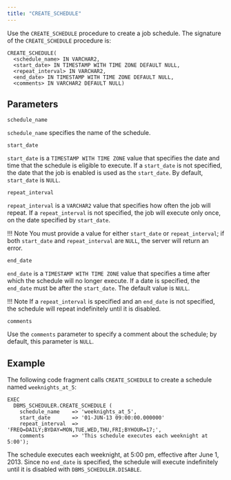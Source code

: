 ```yaml
---
title: "CREATE_SCHEDULE"
---
```


Use the `CREATE_SCHEDULE` procedure to create a job schedule. The signature of the `CREATE_SCHEDULE` procedure is:

```text
CREATE_SCHEDULE(
  <schedule_name> IN VARCHAR2,
  <start_date> IN TIMESTAMP WITH TIME ZONE DEFAULT NULL,
  <repeat_interval> IN VARCHAR2,
  <end_date> IN TIMESTAMP WITH TIME ZONE DEFAULT NULL,
  <comments> IN VARCHAR2 DEFAULT NULL)
```

## Parameters

`schedule_name`

 `schedule_name` specifies the name of the schedule.

`start_date`

 `start_date` is a `TIMESTAMP WITH TIME ZONE` value that specifies the date and time that the schedule is eligible to execute. If a `start_date` is not specified, the date that the job is enabled is used as the `start_date`. By default, `start_date` is `NULL`.

`repeat_interval`

 `repeat_interval` is a `VARCHAR2` value that specifies how often the job will repeat. If a `repeat_interval` is not specified, the job will execute only once, on the date specified by `start_date`.

 !!! Note 
    You must provide a value for either `start_date` or `repeat_interval`; if both `start_date` and `repeat_interval` are `NULL`, the server will return an error.

`end_date`

 `end_date` is a `TIMESTAMP WITH TIME ZONE` value that specifies a time after which the schedule will no longer execute. If a date is specified, the `end_date` must be after the `start_date`. The default value is `NULL`.

 !!! Note
     If a `repeat_interval` is specified and an `end_date` is not specified, the schedule will repeat indefinitely until it is disabled.

`comments`

 Use the `comments` parameter to specify a comment about the schedule; by default, this parameter is `NULL`.

## Example

The following code fragment calls `CREATE_SCHEDULE` to create a schedule named `weeknights_at_5`:

```text
EXEC
  DBMS_SCHEDULER.CREATE_SCHEDULE (
    schedule_name    => 'weeknights_at_5',
    start_date       => '01-JUN-13 09:00:00.000000'
    repeat_interval  => 'FREQ=DAILY;BYDAY=MON,TUE,WED,THU,FRI;BYHOUR=17;',
    comments         => 'This schedule executes each weeknight at 5:00');
```

The schedule executes each weeknight, at 5:00 pm, effective after June 1, 2013. Since no `end_date` is specified, the schedule will execute indefinitely until it is disabled with `DBMS_SCHEDULER.DISABLE`.
